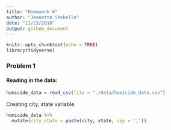 ```yaml
---
title: "Homework 6"
author: "Jeanette Shekelle"
date: "11/23/2018"
output: github_document
---
```


```r
knitr::opts_chunk$set(echo = TRUE)
library(tidyverse)
```


### Problem 1


#### Reading in the data:

```r
homicide_data = read_csv(file = "./data/homicide_data.csv")
```


Creating city, state variable

```r
homicide_data %>% 
  mutate(city_state = paste(city, state, sep = ','))
```


